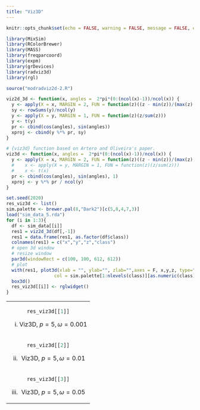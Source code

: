 ```yaml
---
title: "Viz3D"
---
```


<style type="text/css">
.main-container {
  max-width: 1500px;
  margin-left: auto;
  margin-right: auto;
}
</style>


```r
knitr::opts_chunk$set(echo = FALSE, warning = FALSE, message = FALSE, error = FALSE)
```

```r
library(MixSim)
library(RColorBrewer)
library(MASS)
library(freqparcoord)
library(expm)
library(grDevices)
library(radviz3d)
library(rgl)

source("modradviz2d-2.R")

viz2d_3d <- function(x, angles =  2*pi*(0:(ncol(x)-1))/ncol(x)) {
  y <- apply(X = x, MARGIN = 2, FUN = function(z)((z - min(z))/(max(z) - min(z))))
  sy <- rowSums(y)/ncol(y)
  y <- apply(X = y, MARGIN = 1, FUN = function(z)(z/sum(z)))
  y <- t(y)
  pr <- cbind(cos(angles), sin(angles))
  xproj <- cbind(y %*% pr, sy)
}

# {viz3d} function based on Artero and Oliveira's paper.
viz3d <- function(x, angles =  2*pi*(0:(ncol(x)-1))/ncol(x)) {
  y <- apply(X = x, MARGIN = 2, FUN = function(z)((z - min(z))/(max(z) - min(z))))
  #    x <- apply(X = y, MARGIN = 1, FUN = function(z)(z/sum(z)))
  #    x <- t(x)
  pr <- cbind(cos(angles), sin(angles), 1)
  xproj <- y %*% pr / ncol(y)
}

```


```r
set.seed(2020)
res_viz3d <- list()
sim.palette <- brewer.pal(8,"Dark2")[c(5,8,4,7,3)]
load("sim_data_5.rda")
for (i in 1:3){
  df <- sim_data[[i]]
  res1 = viz2d_3d(df[,-1])
  res1 = data.frame(res1, as.factor(df$class))
  colnames(res1) = c("x","y","z","class")
  # open 3d window
  # resize window
  par3d(windowRect = c(100, 100, 612, 612))
  # plot
  with(res1, plot3d(xlab = "", ylab="", zlab="",axes = F, x,y,z, type="s",size = 0.75,
                  col = sim.palette[1:nlevels(class)][as.numeric(class)]))
  box3d()
  res_viz3d[[i]] <- rglwidget()
}

```


<table width="500" border="0" cellpadding="0">

<tr>

<td align="center" valign="center">
```r
res_viz3d[[1]]
```
(i) Viz3D, $p = 5, \omega = 0.001$
<br />
</td>

</tr>
</tr>

<td align="center" valign="center">
```r
res_viz3d[[2]]
```
(ii) Viz3D, $p = 5, \omega = 0.01$
<br />
</td>

</tr>
</tr>

<td align="center" valign="center">
```r
res_viz3d[[3]]
```
(iii) Viz3D, $p = 5, \omega = 0.05$
<br />
</td>

</tr>
</table>